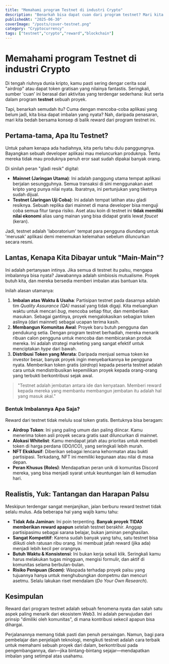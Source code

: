```yaml
---
title: "Memahami program Testnet di industri Crypto"
description: "Benarkah bisa dapat cuan dari program testnet? Mari kita bedah konsepnya, dari apa itu testnet, mengapa ada imbalan, hingga tantangan yang ada."
publishedAt: "2025-06-30"
coverImage: "/posts/cover-testnet.png"
category: "Cryptocurrency"
tags: ["testnet","crypto","reward","blockchain"]
---
```


# Memahami program Testnet di industri Crypto

Di tengah riuhnya dunia kripto, kamu pasti sering dengar cerita soal "airdrop" atau dapat token gratisan yang nilainya fantastis. Seringkali, sumber 'cuan' ini berasal dari aktivitas yang terdengar sederhana: ikut serta dalam program **testnet** sebuah proyek.

Tapi, benarkah semudah itu? Cuma dengan mencoba-coba aplikasi yang belum jadi, kita bisa dapat imbalan yang nyata? Nah, daripada penasaran, mari kita bedah bersama konsep di balik reward dari program testnet ini.

## Pertama-tama, Apa Itu Testnet?

Untuk paham kenapa ada hadiahnya, kita perlu tahu dulu panggungnya. Bayangkan sebuah developer aplikasi mau meluncurkan produknya. Tentu mereka tidak mau produknya penuh eror saat sudah dipakai banyak orang.

Di sinilah peran "gladi resik" digital:
-   **Mainnet (Jaringan Utama)**: Ini adalah panggung utama tempat aplikasi berjalan sesungguhnya. Semua transaksi di sini menggunakan aset kripto yang punya nilai nyata. Ibaratnya, ini pertunjukan yang tiketnya sudah dijual.
-   **Testnet (Jaringan Uji Coba)**: Ini adalah tempat latihan atau gladi resiknya. Sebuah replika dari mainnet di mana developer bisa menguji coba semua fitur tanpa risiko. Aset atau koin di testnet ini **tidak memiliki nilai ekonomi** alias uang mainan yang bisa didapat gratis lewat *faucet* (keran).

Jadi, testnet adalah 'laboratorium' tempat para pengguna diundang untuk 'merusak' aplikasi demi menemukan kelemahan sebelum diluncurkan secara resmi.

## Lantas, Kenapa Kita Dibayar untuk "Main-Main"?

Ini adalah pertanyaan intinya. Jika semua di testnet itu palsu, mengapa imbalannya bisa nyata? Jawabannya adalah simbiosis mutualisme. Proyek butuh kita, dan mereka bersedia memberi imbalan atas bantuan kita.

Inilah alasan utamanya:

1.  **Imbalan atas Waktu & Usaha**: Partisipan testnet pada dasarnya adalah tim *Quality Assurance (QA)* massal yang tidak digaji. Kita meluangkan waktu untuk mencari *bug*, mencoba setiap fitur, dan memberikan masukan. Sebagai gantinya, proyek mengalokasikan sebagian token aslinya (dari mainnet) sebagai ucapan terima kasih.
2.  **Membangun Komunitas Awal**: Proyek baru butuh pengguna dan pendukung setia. Dengan program testnet berhadiah, mereka menarik ribuan calon pengguna untuk mencoba dan membicarakan produk mereka. Ini adalah strategi marketing yang sangat efektif untuk menciptakan *hype* dari bawah.
3.  **Distribusi Token yang Merata**: Daripada menjual semua token ke investor besar, banyak proyek ingin menyebarkannya ke pengguna nyata. Memberikan token gratis (*airdrop*) kepada peserta testnet adalah cara untuk mendistribusikan kepemilikan proyek kepada orang-orang yang terbukti berkontribusi sejak awal.

> "Testnet adalah jembatan antara ide dan kenyataan. Memberi reward kepada mereka yang membantu membangun jembatan itu adalah hal yang masuk akal."

### Bentuk Imbalannya Apa Saja?
Reward dari testnet tidak melulu soal token gratis. Bentuknya bisa beragam:
-   **Airdrop Token**: Ini yang paling umum dan paling diincar. Kamu menerima token asli proyek secara gratis saat diluncurkan di mainnet.
-   **Alokasi Whitelist**: Kamu mendapat jatah atau prioritas untuk membeli token di harga perdana (IDO/ICO), yang seringkali lebih murah.
-   **NFT Eksklusif**: Diberikan sebagai lencana kehormatan atau bukti partisipasi. Terkadang, NFT ini memiliki kegunaan atau nilai di masa depan.
-   **Peran Khusus (Roles)**: Mendapatkan peran unik di komunitas Discord mereka, yang bisa menjadi syarat untuk keuntungan lain di kemudian hari.

## Realistis, Yuk: Tantangan dan Harapan Palsu

Meskipun terdengar sangat menjanjikan, jalan berburu reward testnet tidak selalu mulus. Ada beberapa hal yang wajib kamu tahu:

* **Tidak Ada Jaminan**: Ini poin terpenting. **Banyak proyek TIDAK memberikan reward apapun** setelah testnet berakhir. Anggap partisipasimu sebagai sarana belajar, bukan jaminan penghasilan.
* **Sangat Kompetitif**: Karena sudah banyak yang tahu, satu testnet bisa diikuti oleh ratusan ribu orang. Ini membuat jatah reward (jika ada) menjadi lebih kecil per orangnya.
* **Butuh Waktu & Konsistensi**: Ini bukan kerja sekali klik. Seringkali kamu harus melakukan tugas mingguan, mengisi formulir, dan aktif di komunitas selama berbulan-bulan.
* **Risiko Penipuan (*Scam*)**: Waspada terhadap proyek palsu yang tujuannya hanya untuk menghubungkan dompetmu dan mencuri asetmu. Selalu lakukan riset mendalam (*Do Your Own Research*).

## Kesimpulan

Reward dari program testnet adalah sebuah fenomena nyata dan salah satu aspek paling menarik dari ekosistem Web3. Ini adalah perwujudan dari prinsip "dimiliki oleh komunitas", di mana kontribusi sekecil apapun bisa dihargai.

Perjalanannya memang tidak pasti dan penuh persaingan. Namun, bagi para pembelajar dan penjelajah teknologi, mengikuti testnet adalah cara terbaik untuk memahami sebuah proyek dari dalam, berkontribusi pada pengembangannya, dan—jika bintang-bintang sejajar—mendapatkan imbalan yang setimpal atas usahamu.